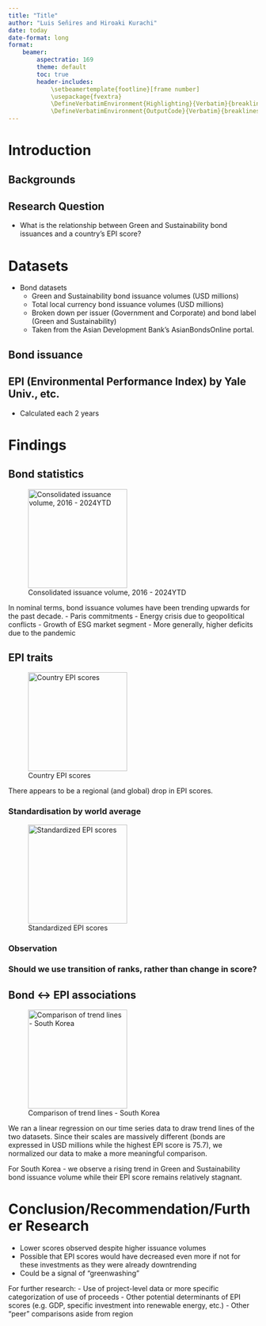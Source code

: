 ```yaml
---
title: "Title"
author: "Luis Señires and Hiroaki Kurachi"
date: today
date-format: long
format: 
    beamer:
        aspectratio: 169
        theme: default
        toc: true
        header-includes: 
            \setbeamertemplate{footline}[frame number]
            \usepackage{fvextra}
            \DefineVerbatimEnvironment{Highlighting}{Verbatim}{breaklines,commandchars=\\\{\}}
            \DefineVerbatimEnvironment{OutputCode}{Verbatim}{breaklines,commandchars=\\\{\}}
---
```


# Introduction 

## Backgrounds

## Research Question

- What is the relationship between Green and Sustainability bond issuances and a country's EPI score?

# Datasets

* Bond datasets
    + Green and Sustainability bond issuance volumes (USD millions)
    + Total local currency bond issuance volumes (USD millions)
    + Broken down per issuer (Government and Corporate) and bond label (Green and Sustainability)
    + Taken from the Asian Development Bank's AsianBondsOnline portal.

## Bond issuance

## EPI (Environmental Performance Index) by Yale Univ., etc.

- Calculated each 2 years 

# Findings

## Bond statistics

![Consolidated issuance volume, 2016 - 2024YTD](picture/chart_bonds.png){width=200}

In nominal terms, bond issuance volumes have been trending upwards for the past decade.
- Paris commitments
- Energy crisis due to geopolitical conflicts
- Growth of ESG market segment
- More generally, higher deficits due to the pandemic

## EPI traits

![Country EPI scores](picture/chart_index.png){width=200}

There appears to be a regional (and global) drop in EPI scores.

### Standardisation by world average

![Standardized EPI scores](picture/chart_index_standardized.png){width=200}


### Observation

### Should we use transition of ranks, rather than change in score?

## Bond <-> EPI associations

![Comparison of trend lines - South Korea](picture/chart_combined_with_trend.png){width=200}

We ran a linear regression on our time series data to draw trend lines of the two datasets. Since their scales are massively different (bonds are expressed in USD millions while the highest EPI score is 75.7), we normalized our data to make a more meaningful comparison.

For South Korea - we observe a rising trend in Green and Sustainability bond issuance volume while their EPI score remains relatively stagnant.

# Conclusion/Recommendation/Further Research

- Lower scores observed despite higher issuance volumes
- Possible that EPI scores would have decreased even more if not for these investments as they were already downtrending
- Could be a signal of "greenwashing"

For further research:
- Use of project-level data or more specific categorization of use of proceeds
- Other potential determinants of EPI scores (e.g. GDP, specific investment into renewable energy, etc.)
- Other "peer" comparisons aside from region